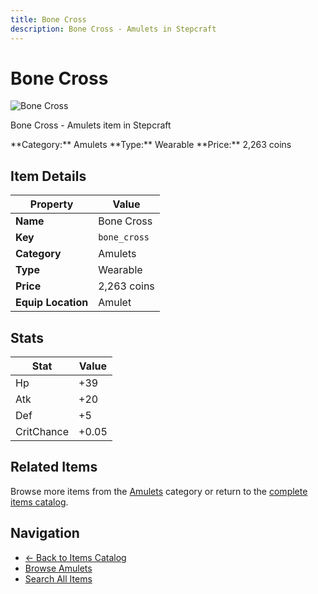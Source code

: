 ```yaml
---
title: Bone Cross
description: Bone Cross - Amulets in Stepcraft
---
```


# Bone Cross

<div className="flex items-start gap-6 mb-8">
  <div className="flex-shrink-0">
    <img src="/assets/resources/trinketry/amulets/bone_cross.png" alt="Bone Cross" className="w-24 h-24 border rounded-lg" />
  </div>
  <div className="flex-1">
    <div className="space-y-2">
      <p className="text-lg text-muted-foreground">Bone Cross - Amulets item in Stepcraft</p>
      <div className="flex flex-wrap gap-4 text-sm">
        <span className="px-2 py-1 bg-blue-100 dark:bg-blue-900 rounded-md">
          **Category:** Amulets
        </span>
        <span className="px-2 py-1 bg-green-100 dark:bg-green-900 rounded-md">
          **Type:** Wearable
        </span>
        <span className="px-2 py-1 bg-yellow-100 dark:bg-yellow-900 rounded-md">
          **Price:** 2,263 coins
        </span>
      </div>
    </div>
  </div>
</div>

## Item Details

| Property | Value |
|----------|-------|
| **Name** | Bone Cross |
| **Key** | `bone_cross` |
| **Category** | Amulets |
| **Type** | Wearable |
| **Price** | 2,263 coins |
| **Equip Location** | Amulet |



## Stats

| Stat | Value |
|------|-------|
| Hp | +39 |
| Atk | +20 |
| Def | +5 |
| CritChance | +0.05 |


## Related Items

Browse more items from the [Amulets](/docs/items#amulets) category or return to the [complete items catalog](/docs/items).

## Navigation

- [← Back to Items Catalog](/docs/items)
- [Browse Amulets](/docs/items#amulets)
- [Search All Items](/search)
